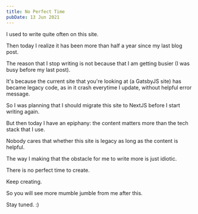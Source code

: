```yaml
---
title: No Perfect Time
pubDate: 13 Jun 2021
---
```


I used to write quite often on this site.

Then today I realize it has been more than half a year since my last blog post.

The reason that I stop writing is not because that I am getting busier (I was busy before my last post).

It's because the current site that you're looking at (a GatsbyJS site) has became legacy code, as in it crash everytime I update, without helpful error message.

So I was planning that I should migrate this site to NextJS before I start writing again.

But then today I have an epiphany: the content matters more than the tech stack that I use.

Nobody cares that whether this site is legacy as long as the content is helpful.

The way I making that the obstacle for me to write more is just idiotic.

There is no perfect time to create.

Keep creating.

So you will see more mumble jumble from me after this.

Stay tuned. :)
